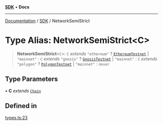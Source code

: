[**SDK**](../index.mdx) • **Docs**

***

[Documentation](../../index.mdx) / [SDK](../README.mdx) / NetworkSemiStrict

# Type Alias: NetworkSemiStrict\<C\>

> **NetworkSemiStrict**\<`C`\>: `C` *extends* `"ethereum"` ? [`EthereumTestnet`](EthereumTestnet.mdx) \| `"mainnet"` : `C` *extends* `"gnosis"` ? [`GnosisTestnet`](GnosisTestnet.mdx) \| `"mainnet"` : `C` *extends* `"polygon"` ? [`PolygonTestnet`](PolygonTestnet.mdx) \| `"mainnet"` : `never`

## Type Parameters

• **C** *extends* [`Chain`](Chain.mdx)

## Defined in

[types.ts:23](https://github.com/monerium/js-monorepo/blob/1f07b3662d18c631941e215c70068d205e95c304/packages/sdk/src/types.ts#L23)
